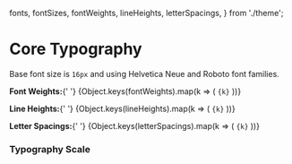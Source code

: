   fonts,
  fontSizes,
  fontWeights,
  lineHeights,
  letterSpacings,
} from './theme';

<Meta title="Core Typography" />

# Core Typography

<Subtitle>
  Base font size is <code>16px</code> and using Helvetica Neue and Roboto font
  families.
</Subtitle>
<p>
  <b>Font Weights:</b>{' '}
  <span>
    {Object.keys(fontWeights).map(k => (
      <code>{k}</code>
    ))}
  </span>
</p>
<p>
  <b>Line Heights:</b>{' '}
  <span>
    {Object.keys(lineHeights).map(k => (
      <code>{k}</code>
    ))}
  </span>
</p>
<p style={{marginBottom: '4rem'}}>
  <b>Letter Spacings:</b>{' '}
  <span>
    {Object.keys(letterSpacings).map(k => (
      <code>{k}</code>
    ))}
  </span>
</p>

### Typography Scale

<Typeset
  fontSizes={fontSizes}
  fontFamily={fonts.body}
  fontWeight={fontWeights.bold}
/>
